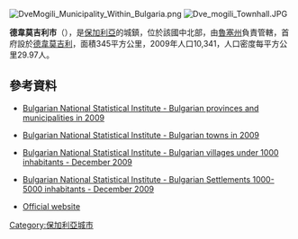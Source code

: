 [[Image:DveMogili_Municipality_Within_Bulgaria.png|right]]
[[Image:Dve_mogili_Townhall.JPG|thumb]]

{{Coord|43|33|N|25|55|E|display=title}}

'''德韋莫吉利市'''（{{lang-bg|Две могили}}），是[[保加利亞|保加利亞]]的城鎮，位於該國中北部，由[[魯塞州|魯塞州]]負責管轄，首府設於[[德韋莫吉利|德韋莫吉利]]，面積345平方公里，2009年人口10,341，人口密度每平方公里29.97人。

==參考資料==
*{{en icon}} [https://web.archive.org/web/20101113000000/http://www.nsi.bg/otrasalen.php?otr=53&a1=1583&a2=1584&a3=1585#cont#cont Bulgarian National Statistical Institute - Bulgarian provinces and municipalities in 2009]
*{{en icon}} [https://web.archive.org/web/20101113165731/http://www.nsi.bg/otrasalen.php?otr=53&a1=1583&a2=1584&a3=1588#cont#cont Bulgarian National Statistical Institute - Bulgarian towns in 2009]
*{{en icon}} [http://www.nsi.bg/nrnm/index.php?ezik=en&f=8&s=1&date=29.12.2010&e=1&s1=4&c1=2&a1=1000&c=0 Bulgarian National Statistical Institute - Bulgarian villages under 1000 inhabitants - December 2009] {{Wayback|url=http://www.nsi.bg/nrnm/index.php?ezik=en&f=8&s=1&date=29.12.2010&e=1&s1=4&c1=2&a1=1000&c=0 |date=20171110031811 }}
*{{en icon}} [http://www.nsi.bg/nrnm/index.php?ezik=en&f=8&s=1&date=29.12.2010&e=1&s1=4&c1=3&a1=1000&c=1&s2=4&c2=2&a2=5000 Bulgarian National Statistical Institute - Bulgarian Settlements 1000-5000 inhabitants - December 2009] {{Wayback|url=http://www.nsi.bg/nrnm/index.php?ezik=en&f=8&s=1&date=29.12.2010&e=1&s1=4&c1=3&a1=1000&c=1&s2=4&c2=2&a2=5000 |date=20171110031803 }}
* [http://www.dvemogili.bg/index.php?option=com_content&view=article&id=1&Itemid=10&lang=en Official website] {{Wayback|url=http://www.dvemogili.bg/index.php?option=com_content&view=article&id=1&Itemid=10&lang=en |date=20110706142804 }} {{en icon}}

{{Bulgaria-geo-stub}}
[[Category:保加利亞城市|Category:保加利亞城市]]